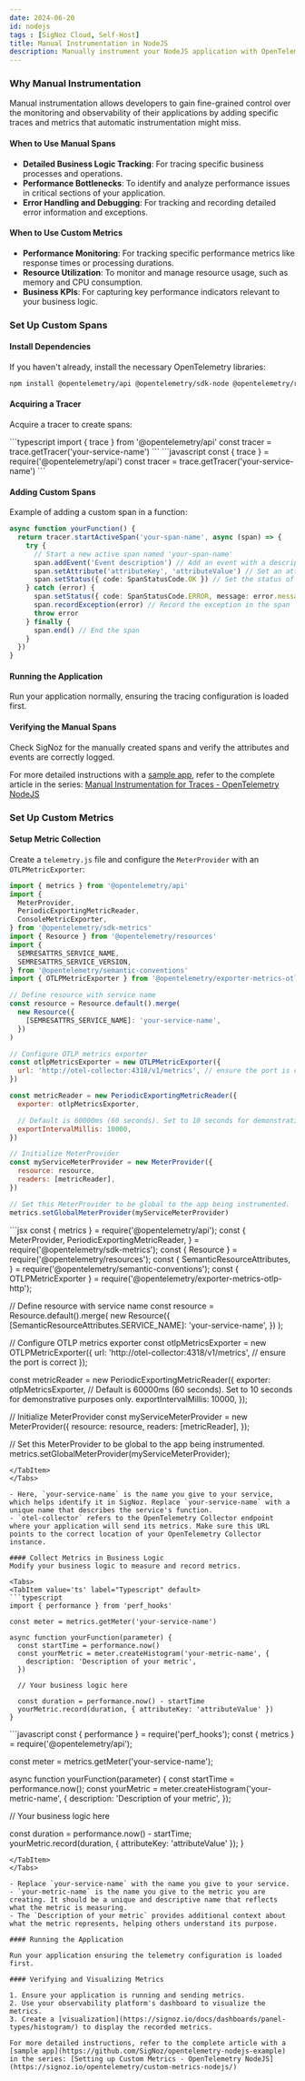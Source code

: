 ```yaml
---
date: 2024-06-20
id: nodejs
tags : [SigNoz Cloud, Self-Host]
title: Manual Instrumentation in NodeJS
description: Manually instrument your NodeJS application with OpenTelemetry and send data to SigNoz
---
```


### Why Manual Instrumentation

Manual instrumentation allows developers to gain fine-grained control over the monitoring and observability of their applications by adding specific traces and metrics that automatic instrumentation might miss.

#### When to Use Manual Spans

- **Detailed Business Logic Tracking**: For tracing specific business processes and operations.
- **Performance Bottlenecks**: To identify and analyze performance issues in critical sections of your application.
- **Error Handling and Debugging**: For tracking and recording detailed error information and exceptions.

#### When to Use Custom Metrics

- **Performance Monitoring**: For tracking specific performance metrics like response times or processing durations.
- **Resource Utilization**: To monitor and manage resource usage, such as memory and CPU consumption.
- **Business KPIs**: For capturing key performance indicators relevant to your business logic.

### Set Up Custom Spans

#### Install Dependencies

If you haven't already, install the necessary OpenTelemetry libraries:

```bash
npm install @opentelemetry/api @opentelemetry/sdk-node @opentelemetry/resources @opentelemetry/semantic-conventions
```

#### Acquiring a Tracer

Acquire a tracer to create spans:

<Tabs>
<TabItem value='TypeScript' label="TypeScript">
```typescript
import { trace } from '@opentelemetry/api'
const tracer = trace.getTracer('your-service-name')
```
</TabItem>
<TabItem value='JavaScript' label='JavaScript'>
```javascript
const { trace } = require('@opentelemetry/api')
const tracer = trace.getTracer('your-service-name')
```
</TabItem>
</Tabs>

#### Adding Custom Spans
Example of adding a custom span in a function:

```ts
async function yourFunction() {
  return tracer.startActiveSpan('your-span-name', async (span) => {
    try {
      // Start a new active span named 'your-span-name'
      span.addEvent('Event description') // Add an event with a description to the span
      span.setAttribute('attributeKey', 'attributeValue') // Set an attribute on the span
      span.setStatus({ code: SpanStatusCode.OK }) // Set the status of the span to OK
    } catch (error) {
      span.setStatus({ code: SpanStatusCode.ERROR, message: error.message }) // Set the status to ERROR if an exception occurs
      span.recordException(error) // Record the exception in the span
      throw error
    } finally {
      span.end() // End the span
    }
  })
}
```

#### Running the Application

Run your application normally, ensuring the tracing configuration is loaded first.

#### Verifying the Manual Spans

Check SigNoz for the manually created spans and verify the attributes and events are correctly logged.

For more detailed instructions with a [sample app](https://github.com/SigNoz/opentelemetry-nodejs-example), refer to the complete article in the series: [Manual Instrumentation for Traces - OpenTelemetry NodeJS](https://signoz.io/opentelemetry/add-manual-span-to-traces-nodejs/)

### Set Up Custom Metrics

#### Setup Metric Collection

Create a `telemetry.js` file and configure the `MeterProvider` with an `OTLPMetricExporter`:
<Tabs>
<TabItem value='Typescript' label="Typescript" default>
```jsx
import { metrics } from '@opentelemetry/api'
import {
  MeterProvider,
  PeriodicExportingMetricReader,
  ConsoleMetricExporter,
} from '@opentelemetry/sdk-metrics'
import { Resource } from '@opentelemetry/resources'
import {
  SEMRESATTRS_SERVICE_NAME,
  SEMRESATTRS_SERVICE_VERSION,
} from '@opentelemetry/semantic-conventions'
import { OTLPMetricExporter } from '@opentelemetry/exporter-metrics-otlp-http'

// Define resource with service name
const resource = Resource.default().merge(
  new Resource({
    [SEMRESATTRS_SERVICE_NAME]: 'your-service-name',
  })
)

// Configure OTLP metrics exporter
const otlpMetricsExporter = new OTLPMetricExporter({
  url: 'http://otel-collector:4318/v1/metrics', // ensure the port is correct
})

const metricReader = new PeriodicExportingMetricReader({
  exporter: otlpMetricsExporter,

  // Default is 60000ms (60 seconds). Set to 10 seconds for demonstrative purposes only.
  exportIntervalMillis: 10000,
})

// Initialize MeterProvider
const myServiceMeterProvider = new MeterProvider({
  resource: resource,
  readers: [metricReader],
})

// Set this MeterProvider to be global to the app being instrumented.
metrics.setGlobalMeterProvider(myServiceMeterProvider)
```
</TabItem>
<TabItem value='Javascript' label='Javascript'>
```jsx
const { metrics } = require('@opentelemetry/api');
const {
  MeterProvider,
  PeriodicExportingMetricReader,
} = require('@opentelemetry/sdk-metrics');
const { Resource } = require('@opentelemetry/resources');
const {
  SemanticResourceAttributes,
} = require('@opentelemetry/semantic-conventions');
const { OTLPMetricExporter } = require('@opentelemetry/exporter-metrics-otlp-http');

// Define resource with service name
const resource = Resource.default().merge(
  new Resource({
    [SemanticResourceAttributes.SERVICE_NAME]: 'your-service-name',
  })
);

// Configure OTLP metrics exporter
const otlpMetricsExporter = new OTLPMetricExporter({
  url: 'http://otel-collector:4318/v1/metrics', // ensure the port is correct
});

const metricReader = new PeriodicExportingMetricReader({
  exporter: otlpMetricsExporter,
  // Default is 60000ms (60 seconds). Set to 10 seconds for demonstrative purposes only.
  exportIntervalMillis: 10000,
});

// Initialize MeterProvider
const myServiceMeterProvider = new MeterProvider({
  resource: resource,
  readers: [metricReader],
});

// Set this MeterProvider to be global to the app being instrumented.
metrics.setGlobalMeterProvider(myServiceMeterProvider);
```
</TabItem>
</Tabs>

- Here, `your-service-name` is the name you give to your service, which helps identify it in SigNoz. Replace `your-service-name` with a unique name that describes the service's function.
- `otel-collector` refers to the OpenTelemetry Collector endpoint where your application will send its metrics. Make sure this URL points to the correct location of your OpenTelemetry Collector instance.

#### Collect Metrics in Business Logic
Modify your business logic to measure and record metrics.

<Tabs>
<TabItem value='ts' label="Typescript" default>
```typescript
import { performance } from 'perf_hooks'

const meter = metrics.getMeter('your-service-name')

async function yourFunction(parameter) {
  const startTime = performance.now()
  const yourMetric = meter.createHistogram('your-metric-name', {
    description: 'Description of your metric',
  })

  // Your business logic here

  const duration = performance.now() - startTime
  yourMetric.record(duration, { attributeKey: 'attributeValue' })
}
```
</TabItem>
<TabItem value='js' label='Javascript'>
```javascript
const { performance } = require('perf_hooks');
const { metrics } = require('@opentelemetry/api');

const meter = metrics.getMeter('your-service-name');

async function yourFunction(parameter) {
  const startTime = performance.now();
  const yourMetric = meter.createHistogram('your-metric-name', {
    description: 'Description of your metric',
  });

  // Your business logic here

  const duration = performance.now() - startTime;
  yourMetric.record(duration, { attributeKey: 'attributeValue' });
}
```
</TabItem>
</Tabs>

- Replace `your-service-name` with the name you give to your service.
- `your-metric-name` is the name you give to the metric you are creating. It should be a unique and descriptive name that reflects what the metric is measuring.
- The `Description of your metric` provides additional context about what the metric represents, helping others understand its purpose.

#### Running the Application

Run your application ensuring the telemetry configuration is loaded first.

#### Verifying and Visualizing Metrics

1. Ensure your application is running and sending metrics.
2. Use your observability platform's dashboard to visualize the metrics.
3. Create a [visualization](https://signoz.io/docs/dashboards/panel-types/histogram/) to display the recorded metrics.

For more detailed instructions, refer to the complete article with a [sample app](https://github.com/SigNoz/opentelemetry-nodejs-example) in the series: [Setting up Custom Metrics - OpenTelemetry NodeJS](https://signoz.io/opentelemetry/custom-metrics-nodejs/)
